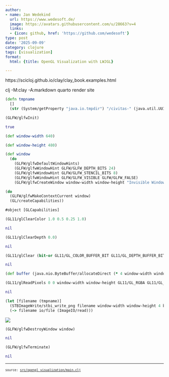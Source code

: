 ```yaml
---
author:
- name: Jan Wedekind
  url: https://www.wedesoft.de/
  image: https://avatars.githubusercontent.com/u/28663?v=4
  links:
  - {icon: github, href: 'https://github.com/wedesoft'}
type: post
date: '2025-09-09'
category: clojure
tags: [visualization]
format:
  html: {title: OpenGL Visualization with LWJGL}

---
```

<style></style><style>.printedClojure .sourceCode {
  background-color: transparent;
  border-style: none;
}
</style><style>.clay-limit-image-width .clay-image {max-width: 100%}
.clay-side-by-side .sourceCode {margin: 0}
.clay-side-by-side {margin: 1em 0}
</style>
<script src="main_files/md-default1.js" type="text/javascript"></script><script src="main_files/md-default2.js" type="text/javascript"></script>
https://scicloj.github.io/clay/clay_book.examples.html

clj -M:clay -A:markdown
quarto render site


::: {.sourceClojure}
```clojure
(defn tmpname
  []
  (str (System/getProperty "java.io.tmpdir") "/civitas-" (java.util.UUID/randomUUID) ".tmp"))
```
:::



::: {.sourceClojure}
```clojure
(GLFW/glfwInit)
```
:::



::: {.printedClojure}
```clojure
true

```
:::



::: {.sourceClojure}
```clojure
(def window-width 640)
```
:::



::: {.sourceClojure}
```clojure
(def window-height 480)
```
:::



::: {.sourceClojure}
```clojure
(def window
  (do
    (GLFW/glfwDefaultWindowHints)
    (GLFW/glfwWindowHint GLFW/GLFW_DEPTH_BITS 24)
    (GLFW/glfwWindowHint GLFW/GLFW_STENCIL_BITS 8)
    (GLFW/glfwWindowHint GLFW/GLFW_VISIBLE GLFW/GLFW_FALSE)
    (GLFW/glfwCreateWindow window-width window-height "Invisible Window" 0 0)))
```
:::



::: {.sourceClojure}
```clojure
(do
  (GLFW/glfwMakeContextCurrent window)
  (GL/createCapabilities))
```
:::



::: {.printedClojure}
```clojure
#object [GLCapabilities]

```
:::



::: {.sourceClojure}
```clojure
(GL11/glClearColor 1.0 0.5 0.25 1.0)
```
:::



::: {.printedClojure}
```clojure
nil

```
:::



::: {.sourceClojure}
```clojure
(GL11/glClearDepth 0.0)
```
:::



::: {.printedClojure}
```clojure
nil

```
:::



::: {.sourceClojure}
```clojure
(GL11/glClear (bit-or GL11/GL_COLOR_BUFFER_BIT GL11/GL_DEPTH_BUFFER_BIT))
```
:::



::: {.printedClojure}
```clojure
nil

```
:::



::: {.sourceClojure}
```clojure
(def buffer (java.nio.ByteBuffer/allocateDirect (* 4 window-width window-height)))
```
:::



::: {.sourceClojure}
```clojure
(GL11/glReadPixels 0 0 window-width window-height GL11/GL_RGBA GL11/GL_UNSIGNED_BYTE buffer)
```
:::



::: {.printedClojure}
```clojure
nil

```
:::



::: {.sourceClojure}
```clojure
(let [filename (tmpname)]
  (STBImageWrite/stbi_write_png filename window-width window-height 4 buffer (* 4 window-width))
  (-> filename io/file (ImageIO/read)))
```
:::


::: {.clay-image}

```{=html}
<img class="clay-image" src="main_files/image0.png" />
```

:::



::: {.sourceClojure}
```clojure
(GLFW/glfwDestroyWindow window)
```
:::



::: {.printedClojure}
```clojure
nil

```
:::



::: {.sourceClojure}
```clojure
(GLFW/glfwTerminate)
```
:::



::: {.printedClojure}
```clojure
nil

```
:::



```{=html}
<div style="background-color:grey;height:2px;width:100%;"></div>
```



```{=html}
<div><pre><small><small>source: <a href="https://github.com/ClojureCivitas/clojurecivitas.github.io/blob/main/src/opengl_visualization/main.clj">src/opengl_visualization/main.clj</a></small></small></pre></div>
```
